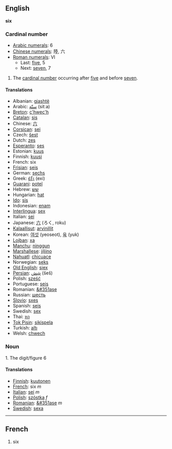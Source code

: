 ==English==
'''six'''

===Cardinal number===

*[[w:Arabic Numerals|Arabic numerals]]: 6
*[[w:Chinese numerals|Chinese numerals]]: 陸, 六
*[[w:Roman numerals|Roman numerals]]: VI
**Last: [[five]], 5
**Next: [[seven]], 7

# The [[cardinal number]] occurring after [[five]] and before [[seven]].

====Translations====

*Albanian: [[gjashtë]]
*Arabic: [[ستّة]] (sitːa)
*[[Breton]]: [[c'hwec'h]]
*[[Catalan]]: [[sis]]
*Chinese: [[六]]
*[[Corsican]]: [[sei]]
*Czech: [[šest]]
*Dutch: [[zes]]
*[[Esperanto]]: [[ses]]
*Estonian: [[kuus]]
*Finnish: [[kuusi]]
*French: six
*[[Frisian]]: [[seis]]
*German: [[sechs]]
*Greek: [[έξι]] (exi)
*[[Guarani]]: [[poteĩ]]
*Hebrew: [[שש]]
*Hungarian: [[hat]]
*[[Ido]]: [[sis]]
*Indonesian: [[enam]]
*[[Interlingua]]: [[sex]]
*Italian: [[sei]]
*Japanese: [[六]] (ろく, roku)
*[[Kalaallisut]]: [[arvinillit]]
*Korean: [[여섯]] (yeoseot), [[육]] (yuk)
*[[Lojban]]: [[xa]]
*[[Manchu]]: [[ninggun]]
*[[Marshallese]]: [[jiljino]]
*[[Nahuatl]]: [[chicuace]]
*Norwegian: [[seks]]
*[[Old English]]: [[siex]]
*[[Persian]]: [[شِش]] (šeš)
*Polish: [[sześć]]
*Portuguese: [[seis]]
*Romanian: [[&#351ase]]
*Russian: [[шесть]]
*[[Slovio]]: [[sxes]]
*Spanish: [[seis]]
*Swedish: [[sex]]
*Thai: [[หก]]
*[[Tok Pisin]]: [[sikispela]]
*Turkish: [[altı]]
*Welsh: [[chwech]]

===Noun===

1. The digit/figure 6

====Translations====
*[[Finnish]]: [[kuutonen]]
*[[French]]: six ''m''
*[[Italian]]: [[sei]] ''m''
*[[Polish]]: [[szóstka]] ''f''
*[[Romanian]]: [[&#351ase]] ''m''
*[[Swedish]]: [[sexa]]

----

==French==

# six